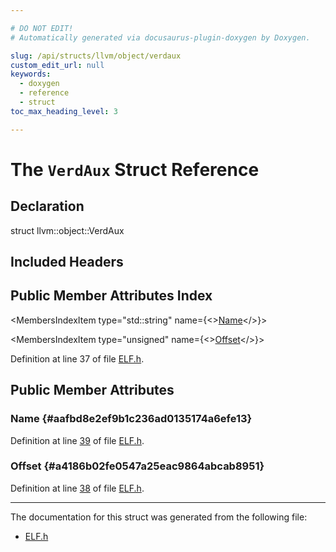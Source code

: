 ```yaml
---

# DO NOT EDIT!
# Automatically generated via docusaurus-plugin-doxygen by Doxygen.

slug: /api/structs/llvm/object/verdaux
custom_edit_url: null
keywords:
  - doxygen
  - reference
  - struct
toc_max_heading_level: 3

---
```





# The `VerdAux` Struct Reference

<DoxygenPage pluginConfig={pluginConfig}>



## Declaration

<CodeBlock>struct llvm::object::VerdAux</CodeBlock>

## Included Headers

<IncludesList>
<IncludesListItem
  filePath="llvm/Object/ELF.h"
  permalink="/docs/api/files/include/include/llvm/include/llvm/object/elf-h"
  isLocal="true" />
</IncludesList>

## Public Member Attributes Index

<MembersIndex>

<MembersIndexItem
  type="std::string"
  name={<><a href="#aafbd8e2ef9b1c236ad0135174a6efe13">Name</a></>}>
</MembersIndexItem>

<MembersIndexItem
  type="unsigned"
  name={<><a href="#a4186b02fe0547a25eac9864abcab8951">Offset</a></>}>
</MembersIndexItem>

</MembersIndex>


Definition at line 37 of file <a href="/docs/api/files/include/include/llvm/include/llvm/object/elf-h">ELF.h</a>.

<SectionDefinition>

## Public Member Attributes

### Name {#aafbd8e2ef9b1c236ad0135174a6efe13}

<MemberDefinition
  prototype="std::string llvm::object::VerdAux::Name">

Definition at line <a href="/docs/api/files/include/include/llvm/include/llvm/object/elf-h/#l00039">39</a> of file <a href="/docs/api/files/include/include/llvm/include/llvm/object/elf-h">ELF.h</a>.
</MemberDefinition>

### Offset {#a4186b02fe0547a25eac9864abcab8951}

<MemberDefinition
  prototype="unsigned llvm::object::VerdAux::Offset">

Definition at line <a href="/docs/api/files/include/include/llvm/include/llvm/object/elf-h/#l00038">38</a> of file <a href="/docs/api/files/include/include/llvm/include/llvm/object/elf-h">ELF.h</a>.
</MemberDefinition>

</SectionDefinition>

<hr/>

The documentation for this struct was generated from the following file:

<ul>
<li><a href="/docs/api/files/include/include/llvm/include/llvm/object/elf-h">ELF.h</a></li>
</ul>

</DoxygenPage>
